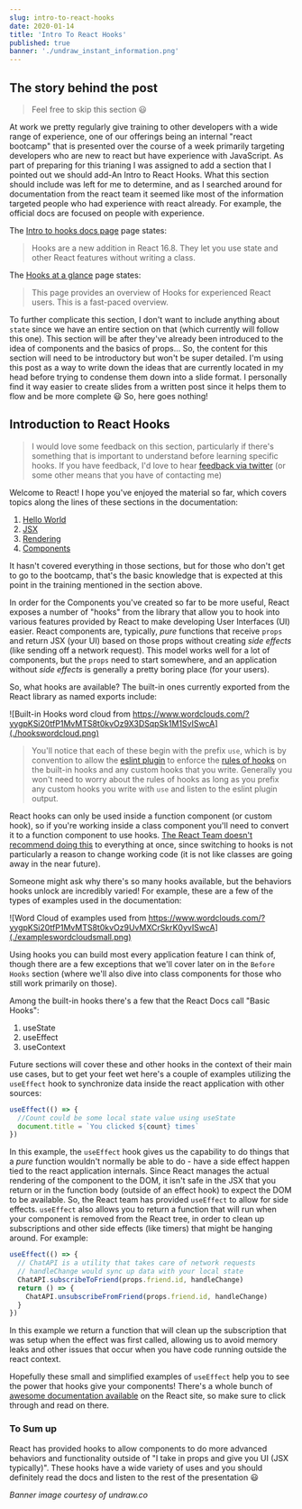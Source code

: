 ```yaml
---
slug: intro-to-react-hooks
date: 2020-01-14
title: 'Intro To React Hooks'
published: true
banner: './undraw_instant_information.png'
---
```


## The story behind the post

> Feel free to skip this section 😃

At work we pretty regularly give training to other developers with a wide range
of experience, one of our offerings being an internal "react bootcamp" that is
presented over the course of a week primarily targeting developers who are new
to react but have experience with JavaScript. As part of preparing for this
trianing I was assigned to add a section that I pointed out we should add-An
Intro to React Hooks. What this section should include was left for me to
determine, and as I searched around for documentation from the react team it
seemed like most of the information targeted people who had experience with
react already. For example, the official docs are focused on people with
experience.

The [Intro to hooks docs page](https://reactjs.org/docs/hooks-intro.html) page
states:

> Hooks are a new addition in React 16.8. They let you use state and other React
> features without writing a class.

The [Hooks at a glance](https://reactjs.org/docs/hooks-overview.html) page
states:

> This page provides an overview of Hooks for experienced React users. This is a
> fast-paced overview.

To further complicate this section, I don't want to include anything about
`state` since we have an entire section on that (which currently will follow
this one). This section will be after they've already been introduced to the
idea of components and the basics of props... So, the content for this section
will need to be introductory but won't be super detailed. I'm using this post as
a way to write down the ideas that are currently located in my head before
trying to condense them down into a slide format. I personally find it way
easier to create slides from a written post since it helps them to flow and be
more complete 😃 So, here goes nothing!

## Introduction to React Hooks

> I would love some feedback on this section, particularly if there's something
> that is important to understand before learning specific hooks. If you have
> feedback, I'd love to hear
> [feedback via twitter](https://twitter.com/jnielson94) (or some other means
> that you have of contacting me)

Welcome to React! I hope you've enjoyed the material so far, which covers topics
along the lines of these sections in the documentation:

1. [Hello World](https://reactjs.org/docs/hello-world.html)
2. [JSX](https://reactjs.org/docs/introducing-jsx.html)
3. [Rendering](https://reactjs.org/docs/rendering-elements.html)
4. [Components](https://reactjs.org/docs/components-and-props.html)

It hasn't covered everything in those sections, but for those who don't get to
go to the bootcamp, that's the basic knowledge that is expected at this point in
the training mentioned in the section above.

In order for the Components you've created so far to be more useful, React
exposes a number of "hooks" from the library that allow you to hook into various
features provided by React to make developing User Interfaces (UI) easier. React
components are, typically, _pure_ functions that receive `props` and return JSX
(your UI) based on those props without creating _side effects_ (like sending off
a network request). This model works well for a lot of components, but the
`props` need to start somewhere, and an application without _side effects_ is
generally a pretty boring place (for your users).

So, what hooks are available? The built-in ones currently exported from the
React library as named exports include:

<!-- Word cloud source: https://www.wordclouds.com/?yygpKSi20tfP1MvMTS8t0kvOz9X3DSqpSk1M1SvISwcA
1 useState
1 useEffect
1 useContext
1 useReducer
1 useCallback
1 useMemo
1 useRef
1 useImperativeHandle
1 useLayoutEffect
1 useDebugValue


 -->

![Built-in Hooks word cloud from https://www.wordclouds.com/?yygpKSi20tfP1MvMTS8t0kvOz9X3DSqpSk1M1SvISwcA](./hookswordcloud.png)

> You'll notice that each of these begin with the prefix `use`, which is by
> convention to allow the
> [eslint plugin](https://reactjs.org/docs/hooks-rules.html#eslint-plugin) to
> enforce the [rules of hooks](https://reactjs.org/docs/hooks-rules.html) on the
> built-in hooks and any custom hooks that you write. Generally you won't need
> to worry about the rules of hooks as long as you prefix any custom hooks you
> write with `use` and listen to the eslint plugin output.

React hooks can only be used inside a function component (or custom hook), so if
you're working inside a class component you'll need to convert it to a function
component to use hooks.
[The React Team doesn't recommend doing this](https://reactjs.org/docs/hooks-intro.html#gradual-adoption-strategy)
to everything at once, since switching to hooks is not particularly a reason to
change working code (it is not like classes are going away in the near future).

Someone might ask why there's so many hooks available, but the behaviors hooks
unlock are incredibly varied! For example, these are a few of the types of
examples used in the documentation:

<!--
Word Cloud Source: https://www.wordclouds.com/?yygpKSi20tfP1MvMTS8t0kvOz9UvMXCrSkrK0yvISwcA
1 Theming
1 Counter~Component
1 Memoization
1 Network~Requests
1 Event~Listeners
1 DOM~Node~References
1 Component~State
1 Persistent~References
1 Naming~Custom~Hooks

 -->

![Word Cloud of examples used from https://www.wordclouds.com/?yygpKSi20tfP1MvMTS8t0kvOz9UvMXCrSkrK0yvISwcA](./exampleswordcloudsmall.png)

Using hooks you can build most every application feature I can think of, though
there are a few exceptions that we'll cover later on in the `Before Hooks`
section (where we'll also dive into class components for those who still work
primarily on those).

Among the built-in hooks there's a few that the React Docs call "Basic Hooks":

1. useState
1. useEffect
1. useContext

Future sections will cover these and other hooks in the context of their main
use cases, but to get your feet wet here's a couple of examples utilizing the
`useEffect` hook to synchronize data inside the react application with other
sources:

```js
useEffect(() => {
  //Count could be some local state value using useState
  document.title = `You clicked ${count} times`
})
```

In this example, the `useEffect` hook gives us the capability to do things that
a _pure_ function wouldn't normally be able to do - have a side effect happen
tied to the react application internals. Since React manages the actual
rendering of the component to the DOM, it isn't safe in the JSX that you return
or in the function body (outside of an effect hook) to expect the DOM to be
available. So, the React team has provided `useEffect` to allow for side
effects. `useEffect` also allows you to return a function that will run when
your component is removed from the React tree, in order to clean up
subscriptions and other side effects (like timers) that might be hanging around.
For example:

```js
useEffect(() => {
  // ChatAPI is a utility that takes care of network requests
  // handleChange would sync up data with your local state
  ChatAPI.subscribeToFriend(props.friend.id, handleChange)
  return () => {
    ChatAPI.unsubscribeFromFriend(props.friend.id, handleChange)
  }
})
```

In this example we return a function that will clean up the subscription that
was setup when the effect was first called, allowing us to avoid memory leaks
and other issues that occur when you have code running outside the react
context.

Hopefully these small and simplified examples of `useEffect` help you to see the
power that hooks give your components! There's a whole bunch of
[awesome documentation available](https://reactjs.org/docs/hooks-reference.html)
on the React site, so make sure to click through and read on there.

### To Sum up

React has provided hooks to allow components to do more advanced behaviors and
functionality outside of "I take in props and give you UI (JSX typically)".
These hooks have a wide variety of uses and you should definitely read the docs
and listen to the rest of the presentation 😃

_Banner image courtesy of undraw.co_
